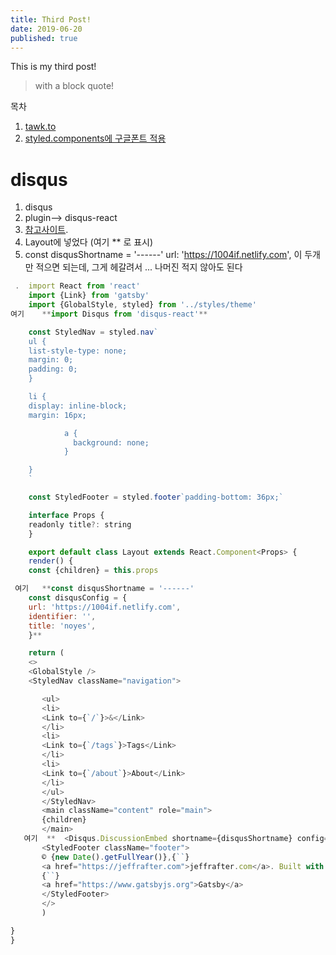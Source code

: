 ```yaml
---
title: Third Post!
date: 2019-06-20
published: true
---
```

This is my third post!
> with a block quote!


목차

1. [tawk.to](#tawk)
2. [styled.components에 구글폰트 적용](#theme)

# disqus

1.  disqus
2.  plugin--> disqus-react
3.  [참고사이트]("https://coderrocketfuel.com/article/how-to-add-disqus-to-a-react-application).
4.  Layout에 넣었다 (여기 \*\* 로 표시)
5.  const disqusShortname = '------' url: 'https://1004if.netlify.com', 이 두개만 적으면 되는데,
    그게 헤갈려서 ... 나머진 적지 않아도 된다

```js
 .  import React from 'react'
    import {Link} from 'gatsby'
    import {GlobalStyle, styled} from '../styles/theme'
여기    **import Disqus from 'disqus-react'**

```

```js
    const StyledNav = styled.nav`
    ul {
    list-style-type: none;
    margin: 0;
    padding: 0;
    }

    li {
    display: inline-block;
    margin: 16px;

            a {
              background: none;
            }

    }
    `

    const StyledFooter = styled.footer`padding-bottom: 36px;`

    interface Props {
    readonly title?: string
    }

    export default class Layout extends React.Component<Props> {
    render() {
    const {children} = this.props

```

```js
 여기   **const disqusShortname = '------'
    const disqusConfig = {
    url: 'https://1004if.netlify.com',
    identifier: '',
    title: 'noyes',
    }**

```

```js
    return (
    <>
    <GlobalStyle />
    <StyledNav className="navigation">

       <ul>
       <li>
       <Link to={`/`}>&</Link>
       </li>
       <li>
       <Link to={`/tags`}>Tags</Link>
       </li>
       <li>
       <Link to={`/about`}>About</Link>
       </li>
       </ul>
       </StyledNav>
       <main className="content" role="main">
       {children}
       </main>
   여기  **  <Disqus.DiscussionEmbed shortname={disqusShortname} config={disqusConfig} />**
       <StyledFooter className="footer">
       © {new Date().getFullYear()},{``}
       <a href="https://jeffrafter.com">jeffrafter.com</a>. Built with
       {``}
       <a href="https://www.gatsbyjs.org">Gatsby</a>
       </StyledFooter>
       </>
       )

}
}
```

